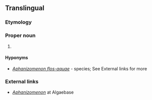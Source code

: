 ==Translingual==
{{rfi}}
{{wikipedia}}
{{wikispecies|Anabaenoideae}}
===Etymology===
{{rfe|lang=mul}}

===Proper noun===
{{taxoninfl|i=1|g=m}}

# {{taxon|genus|family|Nostocaceae|[[cyanobacteria]] that inhabit [[freshwater]] lakes and can cause [[choking bloom]]s}}

====Hyponyms====
* {{sense|genus}} ''[[Aphanizomenon flos-aquae]]'' - species; See External links for more

===External links===
* [http://www.algaebase.org/browse/taxonomy/?id=6816 ''Aphanizomenon''] at Algaebase